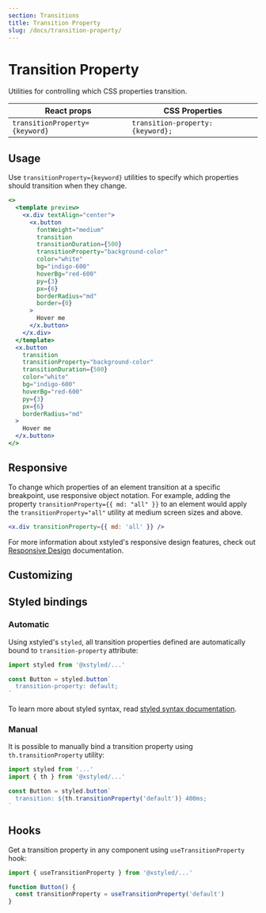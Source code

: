 ```yaml
---
section: Transitions
title: Transition Property
slug: /docs/transition-property/
---
```


# Transition Property

Utilities for controlling which CSS properties transition.

<carbon-ad />

| React props                    | CSS Properties                    |
| ------------------------------ | --------------------------------- |
| `transitionProperty={keyword}` | `transition-property: {keyword};` |

## Usage

Use `transitionProperty={keyword}` utilities to specify which properties should transition when they change.

```jsx preview color=indigo
<>
  <template preview>
    <x.div textAlign="center">
      <x.button
        fontWeight="medium"
        transition
        transitionDuration={500}
        transitionProperty="background-color"
        color="white"
        bg="indigo-600"
        hoverBg="red-600"
        py={3}
        px={6}
        borderRadius="md"
        border={0}
      >
        Hover me
      </x.button>
    </x.div>
  </template>
  <x.button
    transition
    transitionProperty="background-color"
    transitionDuration={500}
    color="white"
    bg="indigo-600"
    hoverBg="red-600"
    py={3}
    px={6}
    borderRadius="md"
  >
    Hover me
  </x.button>
</>
```

## Responsive

To change which properties of an element transition at a specific breakpoint, use responsive object notation. For example, adding the property `transitionProperty={{ md: "all" }}` to an element would apply the `transitionProperty="all"` utility at medium screen sizes and above.

```jsx
<x.div transitionProperty={{ md: 'all' }} />
```

For more information about xstyled's responsive design features, check out [Responsive Design](/docs/responsive-design/) documentation.

## Customizing


<CustomizeTransitionProperties />

## Styled bindings

### Automatic

Using xstyled's `styled`, all transition properties defined are automatically bound to `transition-property` attribute:

```js
import styled from '@xstyled/...'

const Button = styled.button`
  transition-property: default;
`
```

To learn more about styled syntax, read [styled syntax documentation](/docs/enhanced-styled-components/).

### Manual

It is possible to manually bind a transition property using `th.transitionProperty` utility:

```js
import styled from '...'
import { th } from '@xstyled/...'

const Button = styled.button`
  transition: ${th.transitionProperty('default')} 400ms;
`
```

## Hooks

Get a transition property in any component using `useTransitionProperty` hook:

```js
import { useTransitionProperty } from '@xstyled/...'

function Button() {
  const transitionProperty = useTransitionProperty('default')
}
```
